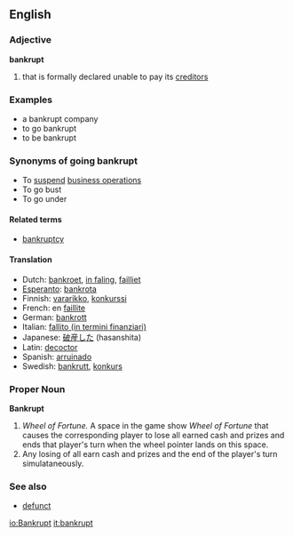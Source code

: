 ==English==

=== Adjective ===
'''bankrupt'''

#that is formally declared unable to pay its [[creditor]]s

===Examples===
*a bankrupt company
*to go bankrupt
*to be bankrupt

===Synonyms of going bankrupt===
*To [[suspend]] [[business operations]]
*To go bust 
*To go under

====Related terms====
*[[bankruptcy]]

====Translation====
*Dutch: [[bankroet]], [[in faling]], [[failliet]]
*[[Esperanto]]: [[bankrota]]
*Finnish: [[vararikko]], [[konkurssi]]
*French: en [[faillite]]
*German: [[bankrott]]
*Italian: [[fallito (in termini finanziari)]]
*Japanese: [[破産した]] (hasanshita)
*Latin: [[decoctor]]
*Spanish: [[arruinado]]
*Swedish: [[bankrutt]], [[konkurs]]

===Proper Noun===
'''Bankrupt'''

#''Wheel of Fortune.''  A space in the game show ''Wheel of Fortune'' that causes the corresponding player to lose all earned cash and prizes and ends that player's turn when the wheel pointer lands on this space.
#Any losing of all earn cash and prizes and the end of the player's turn simulataneously.

===See also===
*[[defunct]]

[[io:Bankrupt]]
[[it:bankrupt]]